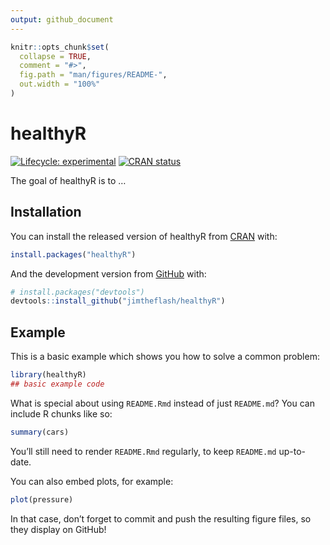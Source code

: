 ```yaml
---
output: github_document
---
```


<!-- README.md is generated from README.Rmd. Please edit that file -->

```r
knitr::opts_chunk$set(
  collapse = TRUE,
  comment = "#>",
  fig.path = "man/figures/README-",
  out.width = "100%"
)
```

# healthyR

<!-- badges: start -->
[![Lifecycle: experimental](https://img.shields.io/badge/lifecycle-experimental-orange.svg)](https://www.tidyverse.org/lifecycle/#experimental)
[![CRAN status](https://www.r-pkg.org/badges/version/healthyR)](https://CRAN.R-project.org/package=healthyR)
<!-- badges: end -->

The goal of healthyR is to ...

## Installation

You can install the released version of healthyR from [CRAN](https://CRAN.R-project.org) with:

``` r
install.packages("healthyR")
```

And the development version from [GitHub](https://github.com/) with:

``` r
# install.packages("devtools")
devtools::install_github("jimtheflash/healthyR")
```
## Example

This is a basic example which shows you how to solve a common problem:

```r
library(healthyR)
## basic example code
```

What is special about using `README.Rmd` instead of just `README.md`? You can include R chunks like so:

```r
summary(cars)
```

You'll still need to render `README.Rmd` regularly, to keep `README.md` up-to-date.

You can also embed plots, for example:

```r
plot(pressure)
```

In that case, don't forget to commit and push the resulting figure files, so they display on GitHub!
